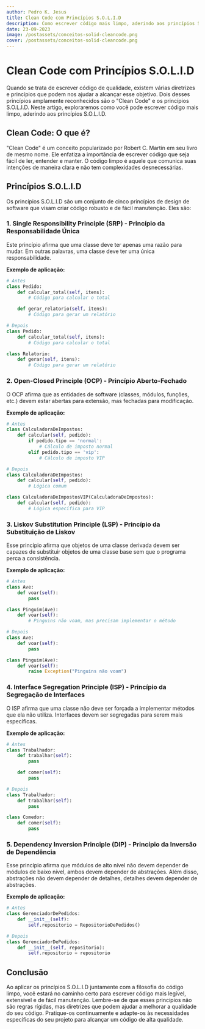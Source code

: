 ```yaml
---
author: Pedro K. Jesus
title: Clean Code com Princípios S.O.L.I.D
description: Como escrever código mais limpo, aderindo aos princípios S.O.L.I.D e a filosofia do clean code.
date: 23-09-2023
image: /postassets/conceitos-solid-cleancode.png
cover: /postassets/conceitos-solid-cleancode.png
---
```


# Clean Code com Princípios S.O.L.I.D

Quando se trata de escrever código de qualidade, existem várias diretrizes e princípios que podem nos ajudar a alcançar esse objetivo. Dois desses princípios amplamente reconhecidos são o "Clean Code" e os princípios S.O.L.I.D. Neste artigo, exploraremos como você pode escrever código mais limpo, aderindo aos princípios S.O.L.I.D.

## **Clean Code: O que é?**

"Clean Code" é um conceito popularizado por Robert C. Martin em seu livro de mesmo nome. Ele enfatiza a importância de escrever código que seja fácil de ler, entender e manter. O código limpo é aquele que comunica suas intenções de maneira clara e não tem complexidades desnecessárias.

## **Princípios S.O.L.I.D**

Os princípios S.O.L.I.D são um conjunto de cinco princípios de design de software que visam criar código robusto e de fácil manutenção. Eles são:

### **1. Single Responsibility Principle (SRP) - Princípio da Responsabilidade Única**

Este princípio afirma que uma classe deve ter apenas uma razão para mudar. Em outras palavras, uma classe deve ter uma única responsabilidade.

**Exemplo de aplicação:**

```python
# Antes
class Pedido:
    def calcular_total(self, itens):
        # Código para calcular o total

    def gerar_relatorio(self, itens):
        # Código para gerar um relatório

# Depois
class Pedido:
    def calcular_total(self, itens):
        # Código para calcular o total

class Relatorio:
    def gerar(self, itens):
        # Código para gerar um relatório
```

### **2. Open-Closed Principle (OCP) - Princípio Aberto-Fechado**

O OCP afirma que as entidades de software (classes, módulos, funções, etc.) devem estar abertas para extensão, mas fechadas para modificação.

**Exemplo de aplicação:**

```python
# Antes
class CalculadoraDeImpostos:
    def calcular(self, pedido):
        if pedido.tipo == 'normal':
            # Cálculo de imposto normal
        elif pedido.tipo == 'vip':
            # Cálculo de imposto VIP

# Depois
class CalculadoraDeImpostos:
    def calcular(self, pedido):
        # Lógica comum

class CalculadoraDeImpostosVIP(CalculadoraDeImpostos):
    def calcular(self, pedido):
        # Lógica específica para VIP
```

### **3. Liskov Substitution Principle (LSP) - Princípio da Substituição de Liskov**

Esse princípio afirma que objetos de uma classe derivada devem ser capazes de substituir objetos de uma classe base sem que o programa perca a consistência.

**Exemplo de aplicação:**

```python
# Antes
class Ave:
    def voar(self):
        pass

class Pinguim(Ave):
    def voar(self):
        # Pinguins não voam, mas precisam implementar o método

# Depois
class Ave:
    def voar(self):
        pass

class Pinguim(Ave):
    def voar(self):
        raise Exception("Pinguins não voam")
```

### **4. Interface Segregation Principle (ISP) - Princípio da Segregação de Interfaces**

O ISP afirma que uma classe não deve ser forçada a implementar métodos que ela não utiliza. Interfaces devem ser segregadas para serem mais específicas.

**Exemplo de aplicação:**

```python
# Antes
class Trabalhador:
    def trabalhar(self):
        pass

    def comer(self):
        pass

# Depois
class Trabalhador:
    def trabalhar(self):
        pass

class Comedor:
    def comer(self):
        pass
```

### **5. Dependency Inversion Principle (DIP) - Princípio da Inversão de Dependência**

Esse princípio afirma que módulos de alto nível não devem depender de módulos de baixo nível, ambos devem depender de abstrações. Além disso, abstrações não devem depender de detalhes, detalhes devem depender de abstrações.

**Exemplo de aplicação:**

```python
# Antes
class GerenciadorDePedidos:
    def __init__(self):
        self.repositorio = RepositorioDePedidos()

# Depois
class GerenciadorDePedidos:
    def __init__(self, repositorio):
        self.repositorio = repositorio
```

## **Conclusão**

Ao aplicar os princípios S.O.L.I.D juntamente com a filosofia do código limpo, você estará no caminho certo para escrever código mais legível, extensível e de fácil manutenção. Lembre-se de que esses princípios não são regras rígidas, mas diretrizes que podem ajudar a melhorar a qualidade do seu código. Pratique-os continuamente e adapte-os às necessidades específicas do seu projeto para alcançar um código de alta qualidade.
